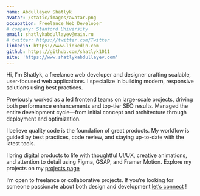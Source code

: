 ```yaml
---
name: Abdullayev Shatlyk
avatar: /static/images/avatar.png
occupation: Freelance Web Developer
# company: Stanford University
email: shatlykabdullayev@main.ru
# twitter: https://twitter.com/Twitter
linkedin: https://www.linkedin.com
github: https://github.com/shatlyk1011
site: 'https://www.shatlykabdullayev.com'
---
```


Hi, I’m Shatlyk, a freelance web developer and designer crafting scalable, user-focused web applications. I specialize in building modern, responsive solutions using best practices.

Previously worked as a led frontend teams on large-scale projects, driving both performance enhancements and top-tier SEO results. Managed the entire development cycle—from initial concept and architecture through deployment and optimization.

I believe quality code is the foundation of great products. My workflow is guided by best practices, code review, and staying up-to-date with the latest tools.

I bring digital products to life with thoughtful UI/UX, creative animations, and attention to detail using Figma, GSAP, and Framer Motion. Explore my projects on my [projects page](/projects)

I’m open to freelance or collaborative projects. If you’re looking for someone passionate about both design and development <a href="https://shatlykabdullayev.com" target="_blank" rel="noopener">let’s connect</a> !

